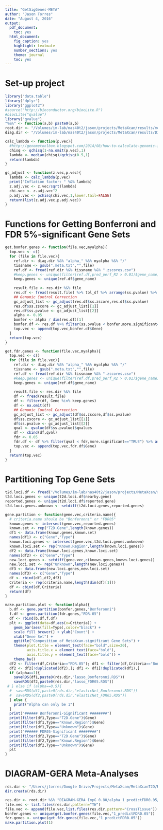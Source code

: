 ```yaml
---
title: "GetSigGenes-META"
author: "Jason Torres"
date: "August 4, 2016"
output:
  pdf_document:
    toc: yes
  html_document:
    fig_caption: yes
    highlight: textmate
    number_sections: yes
    theme: journal
    toc: yes
---
```


# Set-up project 

```r
library("data.table")
library("dplyr")
library("ggplot2")
#source("http://bioconductor.org/biocLite.R")
#biocLite("qvalue")
library("qvalue")
"%&%" <- function(a,b) paste0(a,b) 
root.dir <- "/Volumes/im-lab/nas40t2/jason/projects/MetaXcan/results/meta-analyses/"
diag.dir <- "/Volumes/im-lab/nas40t2/jason/projects/MetaXcan/results/DIAGRAM3_ImpG_0.80/"

```


```r

calc_lambda <- function(p.vec){
  #http://genometoolbox.blogspot.com/2014/08/how-to-calculate-genomic-inflation.html  
  chisq <- qchisq(1-na.omit(p.vec),1)
  lambda <- median(chisq)/qchisq(0.5,1)
  return(lambda)
}

gc_adjust <- function(z.vec,p.vec){
  lambda <- calc_lambda(p.vec)
  print("Inflation factor: " %&% lambda)
  z.adj.vec <- z.vec/sqrt(lambda)
  chi.vec <- z.adj.vec^2  
  p.adj.vec <- pchisq(chi.vec,1,lower.tail=FALSE)  
  return(list(z.adj.vec,p.adj.vec))
}

```


# Functions for Getting Bonferroni and FDR 5%-significant Gene Sets 

```r

get.bonfer.genes <- function(file.vec,myalpha){
  top.vec <- c() 
  for (file in file.vec){
    ref.dir <- diag.dir %&% "alpha_" %&% myalpha %&% "/"
    tissname <- gsub(".meta.txt","",file)
    ref.df <- fread(ref.dir %&% tissname %&% ".zscores.csv")
    #keep.genes <- unique(filter(ref.df,pred_perf_R2 > 0.01)$gene_name)
    keep.genes <- unique(ref.df$gene_name)
    
    result.file <- res.dir %&% file
    res.df <- fread(result.file) %>% tbl_df %>% arrange(ss.pvalue) %>% filter(Gene %in% keep.genes)
    ## Genomic Control Correction
    gc_adjust_list <- gc_adjust(res.df$ss.zscore,res.df$ss.pvalue)
    res.df$ss.zscore <- gc_adjust_list[[1]]
    res.df$ss.pvalue <- gc_adjust_list[[2]]
    alpha <- 0.05
    bonfer <- alpha / dim(res.df)[1]
    bonfer.df <- res.df %>% filter(ss.pvalue < bonfer,more.significant=="TRUE")
    top.vec <- append(top.vec,bonfer.df$Gene)
  }
  return(top.vec)
}

get.fdr.genes <- function(file.vec,myalpha){
  top.vec <- c() 
  for (file in file.vec){
    ref.dir <- diag.dir %&% "alpha_" %&% myalpha %&% "/"
    tissname <- gsub(".meta.txt","",file)
    ref.df <- fread(ref.dir %&% tissname %&% ".zscores.csv")
    #keep.genes <- unique(filter(ref.df,pred_perf_R2 > 0.01)$gene_name)
    keep.genes <- unique(ref.df$gene_name)
    
    result.file <- res.dir %&% file
    df <- fread(result.file)
    df <- filter(df, Gene %in% keep.genes)
    df <- na.omit(df)
    ## Genomic Control Correction
    gc_adjust_list <- gc_adjust(df$ss.zscore,df$ss.pvalue)
    df$ss.zscore <- gc_adjust_list[[1]]
    df$ss.pvalue <- gc_adjust_list[[2]]
    qval <- qvalue(df$ss.pvalue)$qvalues 
    df <- cbind(df,qval)
    fdr <- 0.05
    fdr.df <- df %>% filter(qval < fdr,more.significant=="TRUE") %>% arrange(qval)
    top.vec <- append(top.vec,fdr.df$Gene)
  }
  return(top.vec) 
}
```

# Partitioning Top Gene Sets 

```r
t2d.loci.df <- fread("/Volumes/im-lab/nas40t2/jason/projects/MetaXcan/results/t2d-gene-info.txt")
t2d.loci.genes <- unique(t2d.loci.df$nearby.gene)
reported.genes <- unique(t2d.loci.df$reported.gene)
t2d.loci.genes.unknown <- setdiff(t2d.loci.genes,reported.genes)

gene.partition <- function(gene.vec,criteria.name){
  # criteria.name should be "Bonferonni" or "FDR05"
  known.genes <- intersect(gene.vec,reported.genes)
  known.set <- rep("T2D.Gene",length(known.genes))
  df1 <- data.frame(known.genes,known.set)
  names(df1) <- c("Gene","Type")
  known.loci.genes <- intersect(gene.vec,t2d.loci.genes.unknown)
  known.loci.set <- rep("Known.Region",length(known.loci.genes))
  df2 <- data.frame(known.loci.genes,known.loci.set)
  names(df2) <- c("Gene","Type")
  new.loci.genes <- setdiff(gene.vec,c(known.genes,known.loci.genes))
  new.loci.set <- rep("Unknown",length(new.loci.genes))
  df3 <- data.frame(new.loci.genes,new.loci.set)
  names(df3) <- c("Gene","Type")
  df <- rbind(df1,df2,df3)
  Criteria <- rep(criteria.name,length(dim(df)[1]))
  df <- cbind(df,Criteria)
  return(df)
}

make.partition.plot <- function(alpha){
  b.df <- gene.partition(bonfer.genes,"Bonferonni")
  f.df <- gene.partition(fdr.genes,"FDR.05")
  df <- rbind(b.df,f.df)
  plt <- ggplot(data=df,aes(x=Criteria)) +
    geom_bar(aes(fill=Type),color="black") +
    scale_fill_brewer() + ylab("Count") + 
    xlab("Gene Set") + 
    ggtitle("Composition of MetaXcan-significant Gene Sets") +
    theme(plot.title = element_text(face="bold",size=20),
          axis.title.x = element_text(face="bold"),
          axis.title.y = element_text(face="bold")) +
    theme_bw()
  df2 <- filter(df,Criteria=="FDR.05"); df1 <- filter(df,Criteria=="Bonferonni")
  df2 <- df2[!duplicated(df2),]; df1 <- df1[!duplicated(df1),]
  if (alpha==1){
    saveRDS(df1,paste0(rds.dir,"lasso_Bonferonni.RDS"))
    saveRDS(df2,paste0(rds.dir,"lasso_FDR05.RDS"))
 # } else if (alpha==0.5){
  #  saveRDS(df1,paste0(rds.dir,"elasticNet_Bonferonni.RDS"))
  #  saveRDS(df2,paste0(rds.dir,"elasticNet_FDR05.RDS"))    
  } else {
    print("Alpha can only be 1")
  }
  print("###### Bonferonni-Significant ########")
  print(filter(df1,Type=="T2D.Gene")$Gene)
  print(filter(df1,Type=="Known.Region")$Gene)
  print(filter(df1,Type=="Unknown")$Gene)
  print("###### FDR05-Significant ########")
  print(filter(df2,Type=="T2D.Gene")$Gene)
  print(filter(df2,Type=="Known.Region")$Gene)
  print(filter(df2,Type=="Unknown")$Gene)
  plt
}
```

# DIAGRAM-GERA Meta-Analyses 

```r
rds.dir <- "/Users/jtorres/Google Drive/Projects/MetaXcan/MetaXcanT2D/RDS/diag_gera_meta-analysis/"
dir.create(rds.dir)

res.dir <- root.dir %&% "DIAGRAM-GERA_ImpG_0.80/alpha_1_predictFDR0.05/"
file.vec <- list.files(res.dir,pattern="TW")
file.vec <- append(file.vec,list.files(res.dir,pattern="CrossTissue"))
bonfer.genes <- unique(get.bonfer.genes(file.vec,"1_predictFDR0.05"))
fdr.genes <- unique(get.fdr.genes(file.vec,"1_predictFDR0.05"))
make.partition.plot(1)
```

